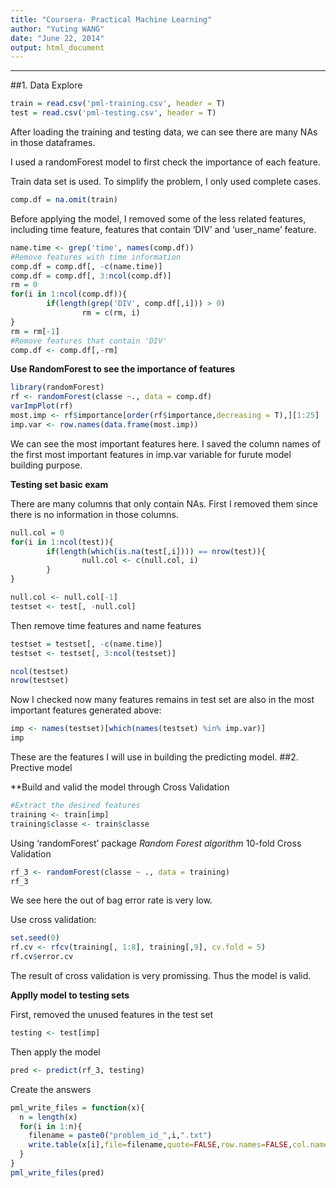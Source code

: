 ```yaml
---
title: "Coursera- Practical Machine Learning"
author: "Yuting WANG"
date: "June 22, 2014"
output: html_document
---
```


------
##1. Data Explore
```r
train = read.csv('pml-training.csv', header = T)
test = read.csv('pml-testing.csv', header = T)
```
After loading the training and testing data, we can see there are many NAs in those dataframes. 

I used a randomForest model to first check the importance of each feature. 

Train data set is used. To simplify the problem, I only used complete cases. 
```r
comp.df = na.omit(train)
```
Before applying the model, I removed some of the less related features, including time feature, features that contain 'DIV' and 'user_name' feature.  
```r
name.time <- grep('time', names(comp.df))
#Remove features with time information
comp.df = comp.df[, -c(name.time)]
comp.df = comp.df[, 3:ncol(comp.df)]
rm = 0
for(i in 1:ncol(comp.df)){
        if(length(grep('DIV', comp.df[,i])) > 0)
                rm = c(rm, i)
}
rm = rm[-1]
#Remove features that contain 'DIV'
comp.df <- comp.df[,-rm]
```

**Use RandomForest to see the importance of features**
```r
library(randomForest)
rf <- randomForest(classe ~., data = comp.df)
varImpPlot(rf)
most.imp <- rf$importance[order(rf$importance,decreasing = T),][1:25]
imp.var <- row.names(data.frame(most.imp))
```

We can see the most important features here. I saved the column names of the first most important features in imp.var variable for furute model building purpose. 

**Testing set basic exam**

There are many columns that only contain NAs. First I removed them since there is no information in those columns. 
```r
null.col = 0
for(i in 1:ncol(test)){
        if(length(which(is.na(test[,i]))) == nrow(test)){
                null.col <- c(null.col, i)
        }
}

null.col <- null.col[-1]
testset <- test[, -null.col]
```

Then remove time features and name features

```r
testset = testset[, -c(name.time)]
testset <- testset[, 3:ncol(testset)]
```

```r
ncol(testset)
nrow(testset)
```

Now I checked now many features remains in test set are also in the most important features generated above: 
```r
imp <- names(testset)[which(names(testset) %in% imp.var)]
imp
```

These are the features I will use in building the predicting model. 
##2. Prective model 

**Build and valid the model through Cross Validation 
```r
#Extract the desired features
training <- train[imp]
training$classe <- train$classe
```
Using 'randomForest' package
*Random Forest algorithm
*10-fold Cross Validation 
```r
rf_3 <- randomForest(classe ~ ., data = training)
rf_3
```
We see here the out of bag error rate is very low. 

Use cross validation: 
```r
set.seed(0)
rf.cv <- rfcv(training[, 1:8], training[,9], cv.fold = 5)
rf.cv$error.cv
```

The result of cross validation is very promissing. Thus the model is valid. 

**Applly model to testing sets**

First, removed the unused features in the test set
```r
testing <- test[imp]
```

Then apply the model
```r
pred <- predict(rf_3, testing)
```

Create the answers
```r
pml_write_files = function(x){
  n = length(x)
  for(i in 1:n){
    filename = paste0("problem_id_",i,".txt")
    write.table(x[i],file=filename,quote=FALSE,row.names=FALSE,col.names=FALSE)
  }
}
pml_write_files(pred)
```





